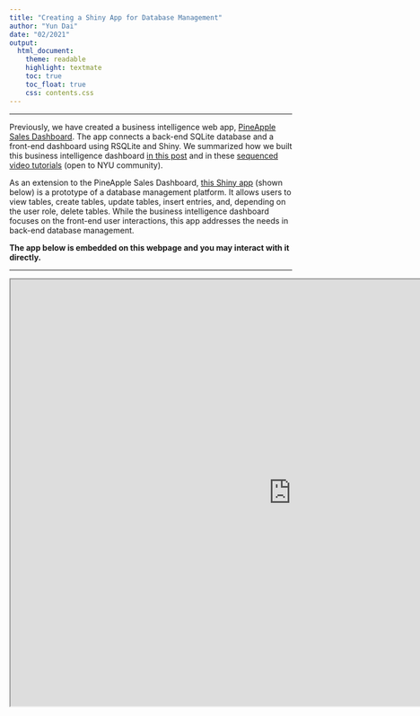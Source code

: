 ```yaml
---
title: "Creating a Shiny App for Database Management"
author: "Yun Dai"
date: "02/2021"
output: 
  html_document:
    theme: readable
    highlight: textmate
    toc: true
    toc_float: true
    css: contents.css
---
```


***
Previously, we have created a business intelligence web app, [PineApple Sales Dashboard](https://yundai.shinyapps.io/2020-business-intelligence/). The app connects a back-end SQLite database and a front-end dashboard using RSQLite and Shiny. We summarized how we built this business intelligence dashboard [in this post](http://shanghai.hosting.nyu.edu/data/r/case-3-sql-shiny.html) and in these [sequenced video tutorials](https://stream.nyu.edu/channel/SQLite%2BDatabase%2Band%2BShiny%2BApp%2Bfor%2BBusiness%2BIntelligence/193288383) (open to NYU community).

As an extension to the PineApple Sales Dashboard, [this Shiny app](https://yundai.shinyapps.io/2020-database-management/) (shown below) is a prototype of a database management platform. It allows users to view tables, create tables, update tables, insert entries, and, depending on the user role, delete tables. While the business intelligence dashboard focuses on the front-end user interactions, this app addresses the needs in back-end database management.

**The app below is embedded on this webpage and you may interact with it directly.**


***
<iframe src ="https://yundai.shinyapps.io/2020-database-management/" height= 760px width = 1000px />
***

In this post, we share the key features of this app and what we feel most excited about building this app up. 

The packages we have used to create the app include DBI, RSQLite, DT, shiny, shinyjs, shinythemes, shinyWidgets, shinydashboard, shinyauthr, and shinyFeedback.

***
## Dashboard layout
The app uses the package [shinydashboard](https://rstudio.github.io/shinydashboard/index.html) to lay out a dashboard structure. As shown below, it consists of a header, a sidebar and a main body. 

```r
knitr::include_graphics("/Volumes/GoogleDrive/My Drive/websites/new web/data/r/pics/db/1_UI.png")
```

***
Code below generates the header, sidebar and main body right away. We don't need to know the technical details of  HTML, CSS or JavaScript to achieve this.

```r
library(shiny)
library(shinydashboard)

ui <- dashboardPage(
  dashboardHeader(),
  dashboardSidebar(),
  dashboardBody()
)

server <- function(input, output) { }

shinyApp(ui, server)
```

***
### Sidebar menu items and tabs
In the `dashboardSidebar()`, the menu items are defined by `sidebarMenu(menuItem())`. 

[Icons](https://shiny.rstudio.com/reference/shiny/0.14/icon.html) are drawn from the [Font Awesome](https://fontawesome.com/icons?from=io) and [Glyphicons](https://getbootstrap.com/docs/5.0/components/accordion/) libraries.

***
```r
knitr::include_graphics("/Volumes/GoogleDrive/My Drive/websites/new web/data/r/pics/db/5_sidebar.png")
```

***
```r
dashboardSidebar(
  collapsed = TRUE, 
  div(htmlOutput("welcome"), style = "padding: 20px"),
  sidebarMenu(
    menuItem("View Tables", tabName = "view_table", icon = icon("search")),
    menuItem("Create Tables", tabName = "create_table", icon = icon("plus-square")),
    menuItem("Update Tables", tabName = "update_table", icon = icon("exchange-alt")),
    menuItem("Insert Entries", tabName = "insert_value", icon = icon("edit")),
    menuItem("Delete Tables", tabName = "del_table", icon = icon("trash-alt")),
    menuItem("About", tabName = "about", icon = icon("info-circle"))
  )
)
```

***
In the `dashboardBody()`, the tab items are defined by `tabItems(tabItem())`. We give each of the tab items an output ID. Therefore, when a user clicks a menu item, it becomes active and its content will be visible in the predefined tab inside the dashboard body. 

```r
dashboardBody(
  tabItems(
    tabItem(tabName = "view_table", uiOutput("tab1UI")),
    tabItem(tabName = "del_table", uiOutput("tab2UI")),
    tabItem(tabName = "update_table", uiOutput("tab3UI")),
    tabItem(tabName = "create_table", uiOutput("tab4UI")),
    tabItem(tabName = "insert_value", uiOutput("tab5UI")),
    tabItem(tabName = "about", uiOutput("tab6UI"))
  )
)
```

***
### Collapsible sidebar layout
We can set the sidebar to be collapsed by default and to be expanded after user authorization. 

```r
observe({
  if(credentials()$user_auth) {
    shinyjs::removeClass(selector = "body", class = "sidebar-collapse")
  } else {
    shinyjs::addClass(selector = "body", class = "sidebar-collapse")
  }
})
```


***
### Using box as container
The fundamental unit of containers in shinydashboard is  [`box`](https://rstudio.github.io/shinydashboard/structure.html#boxes). A box can be thought of as a block to define a content area on a webpage.

***
For example, in a fluid page layout, elements in the tab *Update Tables* are grouped into two `fluidRow`s. The top `fluidRow` contains a `box` to display and hide a "Note". The bottom `fluidRow` contains three `box`es for users to rename table, rename column and add column respectively. 

```r
knitr::include_graphics("/Volumes/GoogleDrive/My Drive/websites/new web/data/r/pics/db/2_box.png")
```

***
The code to lay out the structure above is provided below.

```r
output$tab3UI <- renderUI({
  fluidPage(
    fluidRow(
      box(width = 12, collapsible = TRUE, title = "Note:", "")
    ),
    fluidRow(
      box(title = "Rename Table", width = 4, solidHeader = TRUE, status = "primary",
          selectInput(),
          wellPanel(
            textInput(),
            actionButton())
           ),
      box(title = "Rename Column", width = 4, solidHeader = TRUE, status = "primary",
          selectInput(),
          wellPanel()
          ),
      box(title = "Add Column", width = 4, solidHeader = TRUE, status = "primary",
          selectInput(),
          wellPanel()
          )
    )
  )
})
```

***
For another example, in a sidebar layout, all elements in the tab *View Tables* are contained in a `box`. Inside this `box`, the next layer is a `sidebarLayout` that consists of a `sidebarPanel` and a `mainPanel`. In the `sidebarPanel`, we use another `box` that is collapsible to display and hide “Database Info”.

```r
knitr::include_graphics("/Volumes/GoogleDrive/My Drive/websites/new web/data/r/pics/db/3_box2.png")
```


***
```r
output$tab1UI <- renderUI({
box(width = NULL, status = "primary",
    sidebarLayout(
      sidebarPanel(
        box(width = 12,
            collapsible = TRUE,
            div(style = "height: 15px; background-color: white;"),
            title = "Database Info:",
            p("")),
        selectInput(),
        textOutput(outputId = "tab_intro"),
        tags$head(tags$style("#tab_intro{font-size: 15px;font-style: italic;}"))
        ),
      mainPanel(
        h4(strong("Table Preview")),
        dataTableOutput(outputId = "sel_table_view")
      )
    )
  )
})
```


***
## Authentication
The app leverages the package [shinyauthr](https://rdrr.io/github/PaulC91/shinyauthr/) to add a user authentication layer and to build dynamic user interfaces based on user information.

The app provides two types of access roles that need to be authenticated in the login stage: admin and manager. Both roles are able to view tables, create tables, update tables, and insert entries. Beyond those, the admin role is able to delete tables, while the manager role is not.

***
### Login UI
Users may log in as one of the two roles.

```r
knitr::include_graphics("/Volumes/GoogleDrive/My Drive/websites/new web/data/r/pics/db/4_login.png")
```

***
The Login form and button is created with [`shinyauthr::loginUI()`](https://rdrr.io/github/PaulC91/shinyauthr/man/loginUI.html).

```r
loginUI(id = "login", 
        title = "Please log in", 
        user_title = "User Name",
        pass_title = "Password", 
        login_title = "Log in",
        error_message = "Invalid username or password!",
        additional_ui = NULL)
```


***
### Logout UI
Once users have logged in, they will see the logout button in the header.

```r
knitr::include_graphics("/Volumes/GoogleDrive/My Drive/websites/new web/data/r/pics/db/6_header.png")
```

***
The Logout button is created with [`shinyauthr::logoutUI()`](https://rdrr.io/github/PaulC91/shinyauthr/man/logoutUI.html).

```r
logoutUI(id = "logout", 
         label = "Log out", 
         icon = NULL, 
         class = "btn-danger",
         style = "color: white;")
```


***
### Login credentials
In order to make logging in and logging out function, we followed and adapted the [example](https://rdrr.io/github/PaulC91/shinyauthr/src/inst/shiny-examples/shinyauthr_example/app.R) provided by the author of the package shinyauthr.

***
#### user data
First of all, we created a data frame `user_base` to store user data. 

The line of code [`password_hash = sapply(c("pass1", "pass2"), sodium::password_store)`](https://paul.rbind.io/shinyauthr/) means that user passwords are encrypted with a hashing algorithm with the [sodium](https://github.com/jeroen/sodium) package to protect stored passwords from brute-force attacks. Later, passwords will be decrypted when login is requested. 

```r
user_base <- data.frame(
  username = c("user1", "user2"),
  password = c("pass1", "pass2"), 
  password_hash = sapply(c("pass1", "pass2"), sodium::password_store), 
  permissions = c("manager", "admin")
)
```

***
#### logging in and out
We then put the login and logout UI as well as the user data table in the `ui` function. 

Note that we must initiate the package shinyjs with `shinyjs::useShinyjs()` in our UI code for things to work.
```r
library(shiny)
library(shinydashboard)
library(shinyjs)
library(shinyauthr)

ui <- dashboardPage(
  dashboardHeader(
    title = "",
    tags$li(),
    tags$li(shinyauthr::logoutUI("logout"))
    ),
  
  dashboardSidebar(),  
  
  dashboardBody(
    shinyjs::useShinyjs(),
    tags$head(tags$style(".table{margin: 0 auto;}"),
              tags$script(src="https://cdnjs.cloudflare.com/ajax/libs/iframe-resizer/3.5.16/iframeResizer.contentWindow.min.js",type="text/javascript"),
              includeScript("returnClick.js")),
    shinyauthr::loginUI("login"),
    uiOutput("user_table")
    )
)
```

The script [returnClick.js](https://gist.github.com/PaulC91/bd5035875305dfad504f1a3794233186#file-returnclick-js) ensures successful login when a user clicks the Enter key. 

***
#### reactive output
In the `server` function, we created login and logout modules that would react to user action and user information.

`callModule(login)` calls the [login module](https://rdrr.io/github/PaulC91/shinyauthr/man/login.html). `callModule(logout)` calls the [logout module](https://rdrr.io/github/PaulC91/shinyauthr/man/logout.html). Here, `callModule()` invokes a Shiny module; `login()` and `logout()` are Shiny module server functions.

```r
server <- function(input, output, session){
  logout_init <- callModule(shinyauthr::logout, 
                            id = "logout", 
                            reactive(credentials()$user_auth))

  credentials <- callModule(shinyauthr::login, 
                            id = "login", 
                            data = user_base,
                            user_col = username,
                            pwd_col = password_hash,
                            sodium_hashed = TRUE,
                            log_out = reactive(logout_init()))
  
  output$user_table <- renderUI({
    if(credentials()$user_auth) return(NULL)
    fluidRow(column(4,
                    p("Please use the usernames and passwords ...", 
                      class = "text-center", style = "font-size: 15px;"),
                    br(),
                    renderTable({user_base[, -3]}), offset = 4
    )
    )
  })
}
```

***
When we call the login module, it will return a reactive list containing two elements: `user_auth` and `info`. `user_auth` is a boolean indicating whether there has been a successful login or not. `info` is the user data provided to the function, filtered to the row, to match the logged in username. The initial values of `user_auth` and `info` are `FALSE` and `NULL` respectively. When `user_auth` is `FALSE`, `info` is `NULL`. 

When the user gives the correct username and password, `user_auth` will become `TRUE`. `info` will then become the row of data associated with that user. (Later, in the section below, we will see how user `info` controls the content displayed in the sidebar menu and the body of the dashboard, based on user permission and other variables.)

***
From the logout, `reactive(credentials()$user_auth)` hides or shows the logout button. When `user_auth` is `TRUE`, the logout button will be visible. Clicking the logout button will reset `user_auth` back to `FALSE`, which will hide the button and show the login panel again.

From the login, `reactive(logout_init())` triggers a user logout using the returned reactive from logout.

***
The line of code `if(credentials()$user_auth) return(NULL)` in `renderUI` means that the login information `user_base` will only be rendered in a table before a user is logged in; it will be invisible after a user is logged in.


***
## Dynamic UI reacting to user inputs
Several UI outputs of this app are reactive to user inputs. For instance, the welcome message in the sidebar will either say "Welcome *manager*!" or "Welcome *admin*!" based on the authenticated user role. X number of forms will be rendered on the fly as a user sets a number in the numeric input. When a user selects a table to view from the drop-down menu, a short message describing that table will be displayed. Values of several drop-down menus will be updated dynamically in response to user actions (e.g. choices of tables will be added to the list of menu items when a user creates new tables). 

There are several more cases like these in this app, which we discuss below. To make these things work, we will be frequently using the function `renderUI()` in `server.R` in conjunction with the function `uiOutput()` in `ui.R`. `renderUI()` generates calls to UI functions and makes the results appear in a predetermined place in the UI. We will also be using the function `paste()` often to concatenate what is known and what is dynamically generated. 

***
### Embedding {user role} in the welcome message
In the sidebar, after user authentication, a welcome message will be displayed. Based on the user role, it will either say "Welcome manager!" or "Welcome admin!", as shown below.

```r
knitr::include_graphics(c("pics/db/7_welcome1.png","pics/db/7_welcome2.png"))
```

***
How does it work? As defined in the server function, after user authentication `req(credentials()$user_auth)`, user role `{user_info()$permissions}` will be embedded in the welcome message. 

```r
user_info <- reactive({credentials()$info})
  
output$welcome <- renderText({ 
  req(credentials()$user_auth)
  paste("Welcome ","<font color=\"#f3b404\"><b>", {user_info()$permissions}, "</b></font>","!") 
})
```


***
### Displaying {text output} based on user selection
In the tab *View Tables*, in the sidebar panel below the drop-down menu, a short message describing the selected table will be displayed. The description is dynamic, responsive to which table a user selects from the database.

```r
knitr::include_graphics(c("pics/db/8_tab_intro1.png","pics/db/8_tab_intro2.png","pics/db/8_tab_intro3.png"))
```

<center>Figure 8. Dynamically displaying table descriptions based on user selection.</center>


***
To make it work, we first create a `table_intro` list that stores the descriptions of two kinds of tables. These include the original tables in the database, and tables that will be created by any user, named `other`.

```r
table_intro <- list(custs = "Customer information, including customer id ...", 
                    prods_i = "Product information, including product id ...",
                    stores = "Store information, including store id ...",
                    orders = "Orders information, including order id ...",
                    order_items = "Order items information ...",
                    other = "This is a table created by you or other users.")
```


***
We then use `renderUI()` to render reactive HTML in a `textOutput()`. In the `textOutput` (output id "tab_intro"), if a selected table (input id "sel_table_1") is one of the existing tables `c("custs","order_items","orders","prods_i","stores")`, its description will be rendered accordingly. Otherwise, the description will be "This is a table created by you or other users."

```r
output$tab1UI <- renderUI({
  req(credentials()$user_auth)
  box(width = NULL, status = "primary",
      sidebarLayout(
        sidebarPanel(
          box(),
          selectInput(
            inputId = "sel_table_1",
            label = "Tables in Database",
            choices = dbListTables(db),
            selected = "custs"
          ),
          textOutput(outputId = "tab_intro"),
          tags$head(tags$style("#tab_intro{
                               font-size: 15px;
                               font-style: italic;
                               }"))
          ),
        mainPanel()
      )
  )
})
  
output$sel_table_view <- renderDataTable()
  
output$tab_intro <- renderText(
  if (input$sel_table_1 %in% c("custs","order_items","orders","prods_i","stores"))
  {table_intro[[input$sel_table_1]]}
  else {table_intro$other}
)
```


***
### Rendering {X} number of forms
In the tab *Create Tables*, users have the option to set how many columns that a new table will have in the numeric input *Number of columns*. Once a user fills in a number X, X forms will be rendered dynamically and immediately. In these forms, a user can further set the column name in the text input *Column name* and set the column type in the select input *Column type*. 

For instance, if we fill in "4" in the numeric input *Number of columns*, 4 forms will be rendered where we can define each column's name and type. For the title of each form, the index of the form will also be attached, which will look like "Column i". In this case, they are "Column 1", "Column 2", "Column 3", and "Column 4". See the screenshot below.

```r
knitr::include_graphics("/Volumes/GoogleDrive/My Drive/websites/new web/data/r/pics/db/9_create_tables.png")
```

***
Now we will describe how to generate these dynamic forms. 

There are two groups of UI outputs here. The first group of UI outputs take care of user inputs. We have a text input *Table name*, a numeric input *Number of columns* for users to input the number of dynamic forms to be rendered below, and an action button *Create table* to submit the form. We use `box()` to house these elements.

```r
output$tab4UI <- renderUI({
  req(credentials()$user_auth)
  box(width = NULL, status = "primary",
      textInput(inputId = "table_name", label = "Table name"),
      numericInput(inputId = "ncols", label = "Number of columns", 1, min = 1),
      uiOutput(outputId = "cols"),
      actionButton(inputId = "create_table", label = "Create table", class = "btn-info", style = "")
  )
})
```

***
In the second group of UI outputs, the dynamic forms will be rendered with `uiOutput()` and `renderUI()`. `uiOutput()` creates an HTML output element; `renderUI()` renders reactive HTML. 

For each of these forms, we have a text input *Column name* and a select input *Column type*. 

```r
output$cols <- renderUI({
  req(input$ncols >= 1)
  cols <- vector("list", input$ncols)
  for (i in seq_len(input$ncols)) {
    cols[[i]] <- box(
      title = paste("Column", i), width = 6, solidHeader = TRUE, status = "primary",
      textInput(inputId = paste0("colName", i), label = "Column name"),
      selectInput(inputId = paste0("colType", i), label = "Column type", 
                  choices = c("NUMERIC", "VARCHAR(255)","BOOLEAN","DATE")
      )
    )
  }
  cols
})
```

***
In the code chunk above, the number of forms to be rendered is defined by the user in the numeric input (id = "ncols"). The program then runs through each form `cols[[i]]` from the first to the last element in the user input `ncols`. 

```
for (i in seq_len(input$ncols)) {
  cols[[i]] <- box()
}
```

Each form `cols[[i]]` is rendered dynamically. The `title` of each form is also dynamically generated; the index `i` of each form is embedded in the title with `paste("Column", i)`. 

Additionally, the input ids associated with each output are dynamic. The input id of the column name is generated by `paste0("colName", i)`; the input id of the column type is generated by `paste0("colType", i)`. For both inputs, the form index is built into the ids so that each output is mapped to each input.

***
### Updating {values} of select inputs
The choices in a drop-down menu, or values of a select input, can be dynamically updated in response to user actions. For instance, after we create a table and add it to the database, as shown in Figure 9, the choices in several drop-down menus will also need to be updated. Therefore, users will always have the up-to-date list of table names and column names to choose from when they view tables, update tables and columns, insert entries, and delete tables. 

For example, in *View Tables*, the name of the newly created table needs to be added to the drop-down menu *Tables in Database*, where users select a table to view.

```r
knitr::include_graphics("/Volumes/GoogleDrive/My Drive/websites/new web/data/r/pics/db/10_step2.png")
```

***
In *Update Tables*, the name of the new table and its fields need to be added to the drop-down menus in the forms *Rename Table*, *Rename Column* and *Add Column* so that the choices are up to date. 

```r
knitr::include_graphics("/Volumes/GoogleDrive/My Drive/websites/new web/data/r/pics/db/10_step3.png")
```

***
Likewise, in *Insert Entries* and *Delete Tables*, the new table is added to the lists.

```r
knitr::include_graphics("/Volumes/GoogleDrive/My Drive/websites/new web/data/r/pics/db/10_step4.png")
```

```r
knitr::include_graphics("/Volumes/GoogleDrive/My Drive/websites/new web/data/r/pics/db/10_step5.png")
```

***
To update the values of the select inputs as described above, we use the function `updateSelectInput(session, inputId, choices)`. 

For instance, after we create a new table in the database `db`, we have an updated list of table names `dbListTables(db)`, including the name of the new table. Therefore, all select inputs whose values are tables names will need to be updated.

For instance, the code block below updates the values of the select input for viewing tables (input id = "sel_table_1").

```r
updateSelectInput(session, "sel_table_1", choices = dbListTables(db))
```

***
There are several other select inputs whose values are tables names. These are select inputs for deleting table, renaming column, adding column, renaming table, and inserting values. But in these select inputs, we only allow for newly created tables to be modified. Therefore, in the code block below, we use `setdiff()` to remove the names of the original tables in the database from the choices in those select inputs. 

```r
for (sel_input in c("sel_table_2","sel_table_3","sel_table_3_i","sel_table_3_ii","sel_table_5")){
  updateSelectInput(session, sel_input, choices = setdiff(dbListTables(db),
                                      c("custs","order_items","orders","prods_i","stores")))
}
```

***
When we need to update select inputs of column names, the choices are `colnames()` instead of `dbListTables()`. The example below updates column names in the resulting data extracted from the database, stored in `d`.

```r
updateSelectInput(session, "sel_col_3", choices = colnames(d))
```


***
### Rendering {input} types matched with predefined data types
In *Insert Entries*, after we select a table, the column name predefined by user will appear in the title of the form together with its predefined column type. Both have been set by users in *Create Tables*. 

```r
knitr::include_graphics("/Volumes/GoogleDrive/My Drive/websites/new web/data/r/pics/db/11_insert_entries.png")
```

***
There are four preset data types in *Create Tables*: NUMERIC, VARCHAR(255), BOOLEAN and DATE. In *Insert Entries*, users may further insert records for each predefined column, as shown above. If a predefined column type is NUMERIC, users will see a numeric input to insert numbers. If a predefined column type is BOOLEAN, users will see radio buttons with values "True" or "False". If a predefined column type is string, users will see a text input to type characters. Finally, if a predefined column type is DATE, users will see a date input to pick a date.

***
Code chunk below generates the input type for users to insert entries that is matched with the predefined data type of a column, and embeds the column type in the title of the form.

```r
output$values <- renderUI({
# UI outputs rendered in the place that has an uiOutput id "values"
  
  req(isTruthy(input$sel_table_5))

  values <- list()
  d <- dbGetQuery(
    conn = db,
    statement = paste0('SELECT * from ',input$sel_table_5)
  )
  typ <- dbGetQuery(
    conn = db, statement = paste0('PRAGMA table_info(',input$sel_table_5,')')
  )
  for (col in colnames(d)) {
    typ_i = typ$type[typ$name==col]
    values[[col]] <- box(
      title = paste0(as.character(col),' (',typ_i,')'), 
      width = 6, solidHeader = TRUE, status = "primary",
      
      if (typ_i == "BOOLEAN") {radioButtons(inputId = paste0("value_", col), label = "Value",
                                            c("TRUE","FALSE") )}
      else if (typ_i == "NUMERIC" | typ_i == "FLOAT" |
               typ_i == "INTEGER" | typ_i == "NUM" ) 
      {numericInput(inputId = paste0("value_", col), label = "Value", value = 0)} 
      else if (typ_i == "DATE") {dateInput(inputId = paste0("value_", col),
                                           label = "Value",
                                           value = "2020-12-01") }
      else {tagList(useShinyFeedback(),
                    textInput(inputId = paste0("value_", col), label = "Value"))}
    )
  }
  values
})
```


***
#### PRAGMA table_info statement
As shown in the code above, first we make sure there are user inputs in the select input *Select Table* (id = "sel_table_5") with `req(isTruthy(input$sel_table_5))`. We then select data from our database and store the returned data in a result table `d`. 

Next, we query information about the table we selected, stored in `typ`, using SQLite statement `PRAGMA [database.]table_info( table_name );`. 

The result from the [PRAGMA table_info](https://www.sqlite.org/pragma.html#pragma_table_info) statement contains one row for each column in the table we are asking about. Columns in the returned data include the column name, data type, whether or not the column can be NULL, and the default value for the column. The "pk" column is zero for columns that are not part of the primary key, and is the index of the column in the primary key for columns that are part of the primary key.


cid      name    type          notnull dflt_value pk
-------  ------  ------------- ------- ---------- ----
   0      id      NUMERIC       0        NA         0
   1      name    VARCHAR(255)  0        NA         0
   2      pass    BOOLEAN       0        NA         0
   3      date    DATE          0        NA         0


***
#### embedding column type in the form title
For each column in the returned data `d`, we retrieve its data type and add it to the form title. 

```
for (col in colnames(d)) {
  typ_i = typ$type[typ$name==col]
  values[[col]] <- box(
    title = paste0(as.character(col),' (',typ_i,')'), 
    ...
  )
}
```

***
#### rendering the correct input type
Finally, the correct input type is rendered, which is matched with the predefined data type, where users may insert entries for the column.


***
## Making sure the SQL parts work in Shiny
There are numerous ways to break our app, especially when we are not careful enough with the SQL parts. 

***

```r
knitr::include_graphics("/Volumes/GoogleDrive/My Drive/websites/new web/data/r/pics/db/12_exploits_of_a_mom.png")
```


***
### Invalid table name
In our app, there are several scenarios where the app may fail to function properly. For instance, when creating a new table or rename an existing table, have we got the table name right? In our app, a modal box with an alert message will pop up if 1) the table already exists in the database, 2) the table name is blank, or if 3) it is an invalid table name.

```r
knitr::include_graphics("/Volumes/GoogleDrive/My Drive/websites/new web/data/r/pics/db/13_invalid_table_name.png")
```

***
```
if (tolower(input$table_name) %in% tolower(dbListTables(db)) |
    !isTruthy(input$table_name) |
    grepl("^[a-zA-Z_][a-zA-Z0-9_]*$",input$table_name) == FALSE) {
  showModal(modalDialog(
    title = "Invalid table name",
    "You get this message possibly because:
    1) the table already exists;
    2) the table name is blank;
    or 3) this is an invalid table name.",
    footer = modalButton("OK"), easyClose = TRUE ) )
  return()
}
```

***
Additionally, there might be no value in the input to indicate number of columns, or the input value of column number is smaller than one. We have to make sure none of these happens once a user clicks the action button (id = "create_table") to create the table.

```
# make sure there is value in the input 
  if (!isTruthy(input$ncols)) {
    showModal(modalDialog(
      title = "Invalid table name",
      "Please type in the right column number.",
      footer = modalButton("OK"), easyClose = TRUE ) )
  }
  
# make sure the input value of column number is larger than one  
  if (input$ncols < 1) {
    showModal(modalDialog(
      title = "No columns",
      "Each table must have one or more columns.",
      footer = modalButton("OK"), easyClose = TRUE
    )) 
  }
```


***
### Invalid column name
When creating a new table, renaming a column, or adding a coulmn, an alert message will pop up if the column name is invalid. It is triggered when 1) one or more fields are blank, 2) one or more fields contain invalid SQLite column name(s), 3) there are duplicate column names, or when 4) one or more fields conflict with a [SQLite keyword](https://www.sqlite.org/lang_keywords.html).
         
```r
knitr::include_graphics("/Volumes/GoogleDrive/My Drive/websites/new web/data/r/pics/db/14_invalid_column_name.png")
```

***
```
# gather all the colnames into a list
  col_names_list = list()
  for (i in seq_len(input$ncols)) {
    col_names_list <- c(col_names_list,input[[paste0("colName", i)]])
  }
  
# make sure the column name is valid  
  if ( any(col_names_list == "") | 
       sum(duplicated(col_names_list)) > 0 |
       any(grepl("^[a-zA-Z_][a-zA-Z0-9_]*$",col_names_list) == FALSE) |
       any(tolower(col_names_list) %in% sqlite_kw_lo) ) {
    showModal(modalDialog(
      title = "Invalid column name",
      "You get this message possibly because: 
      1) the column name already exists;
      2) the field is blank;
      3) this is an invalid SQLite column name;
      or 4) the field name conflicts with a SQLite keyword.",
      footer = modalButton("OK"), easyClose = TRUE
    ))
    return()
  }
```

*** 
### Compiling SQLite queries
Finally, we have to make sure the SQLite statements are compiled correctly.

```r
observeEvent(input$create_table, {
  # make sure table name is not the same as an existing table in the database, blank, or invalid
  if () {}
  # make sure there is value in the input 
  if () {}
  # make sure the input value of column number is larger than one  
  else if () {}  
  else {
    # gather all the column names into a list
    # make sure the column name is valid  
    if () {}
      
    # compile query
    query <- paste0('CREATE TABLE ',input$table_name,' (')
    for (i in seq_len(input$ncols)) { 
      query <- paste0(query,input[[paste0("colName", i)]],' ',input[[paste0("colType", i)]],',')
    }
    query <- paste0(str_sub(query,1,-2),')')
    dbGetQuery(
      conn = db,
      statement = query )
    # if successful, update inputs
    updateNumericInput(session, "ncols", value = "1")
    updateTextInput(session, "table_name", value = "")
    for (sel_input in c("sel_table_2","sel_table_3","sel_table_3_i","sel_table_3_ii","sel_table_5")) {
      updateSelectInput(session, sel_input, 
                        choices = setdiff(dbListTables(db),
                                          c("custs","order_items","orders",
                                            "prods_i","stores")))
    }
    updateSelectInput(session, "sel_table_1", choices = dbListTables(db))
    showModal(modalDialog(
      title = "Success",
      "The table has been successfully created.",
      footer = modalButton("OK"), easyClose = TRUE ) )
  }
}) 
```


***
## Web development in Shiny
This is a "Praise Shiny" list. As you may have heard many times, you don't need to know HTML, CSS and JavaScript to build a web app with Shiny. Indeed, the powerful Shiny functions and add-on packages have made creating a Shiny web app flexible and intuitive. 

***
### Layout and style
By default, Shiny uses Bootstrap, the most popular HTML/CSS framework for developing responsive, mobile first projects on the web. 

***
#### layout features
Shiny provides a number of layout features to arrange the components of an application, made available via Bootstrap, many of which we have seen earlier. These include functions such as `fluidPage()`, `fluidRow()`, `sidebarLayout()`, `sidebarPanel()`, `mainPanel()`, and `wellPanel()`, and the package shinydashboard that we rely on to structure the UI of this app. 

***
#### HTML tags
We used the HTML tags in our Shiny UI for custom HTML and CSS. With the help of the `tags` functions, we were able to write HTML using R functions. 

```
dashboardHeader(
  title = span("Database Management Platform", style = "font-size: 20px"),
  titleWidth = 300,
  tags$li(class = "dropdown",tags$a("PineApple Database",style = "color: white")),
  tags$li(class = "dropdown",
          tags$a(img(src = "pineapple_logo.png", height = 20),
                 href = "https://yundai.shinyapps.io/2020-business-intelligence/",
                 title = "Check out the Pineapple Sales Dashboard!")),
  tags$li(class = "dropdown", style = "padding: 8px;",
          shinyauthr::logoutUI("logout"))
)
```

***
We were also able to add custom CSS class with the `tags` functions.

The code chunck below appeared where we discussed displaying dynamic text outputs based on user selection.

```
textOutput(outputId = "tab_intro"),
tags$head(tags$style("#tab_intro{
                   font-size: 15px;
                   font-style: italic;
                   }")
```

***
Shiny provides many [HTML builder functions](https://shiny.rstudio.com/reference/shiny/1.5.0/builder.html). The `tags` environment contains convenience functions for all valid HTML5 tags.

***
#### modal dialog
We used the modal functions to create modal dialogs.`modalDialog()` createa a modal dialog UI. `showModal()` shows a modal dialog.

```
showModal(modalDialog(
  title = "Invalid column name",
  "You get this message possibly because: 
                 1) the column name already exists;
                 2) the field is blank;
                 3) this is an invalid SQLite column name;
                 or 4) the field name conflicts with a SQLite keyword.",
  footer = modalButton("OK"), easyClose = TRUE ))
```

***
#### Font Awesome
In Shiny, we can create icons with the function [`icon()`](https://shiny.rstudio.com/reference/shiny/1.5.0/icon.html). Icons are drawn from the Font Awesome Free and Glyphicons libraries. 


***
### UI Inputs
We allowed user inputs with several UI input functions, including `selectInput()`, `textInput()`, `numericInput()`, and `dateInput()` to create drop-down menus, text inputs, numeric inputs and date inputs respectively. 

The values of these inputs can be updated with functions `updateSelectInput()`, `updateTextInput()`, `updateNumericInput()`, and `updateDateInput()` respectively. 

We also used the function `actionButton()` to create action buttons. 


***
### Writing JavaScript
In Shiny, we get to enjoy the beauty of JavaScript without needing to learn its technical details.

***
#### shinyjs
We used the package [shinyjs](https://deanattali.com/shinyjs/) to help us perform common useful JavaScript operations in our app. 

```
observe({
  if(credentials()$user_auth) {
    shinyjs::removeClass(selector = "body", class = "sidebar-collapse")
  } else {
    shinyjs::addClass(selector = "body", class = "sidebar-collapse")
  }
})
```

***
#### `req()`, `isTruthy()`
We have used the functions [`req()` and `isTruthy()`](https://shiny.rstudio.com/reference/shiny/1.5.0/req.html) to check for required values many times. 

`isTruthy()` evaluates whether a value is missing or available, the user input is available, or whether the button has been clicked.

`req()` can be called like a statement before attempting operations using the required values, or can be used to wrap an expression that must be truthy. 

For instance, we used `req(credentials()$user_auth)` to set the code to only run after a successful login. In one example, we used `req(credentials()$user_auth)` inside the function `renderTable()` to ensure that the table showing the returned user information is only rendered when `user_auth` is TRUE.

We used `req(input$ncols >= 1)` to set the code to only run when the user input of the number of columns is larger than or equal to one. 

We used `req(isTruthy(input$sel_table_5))` to set the code to only run when there is user input in the select input *Select Table* in the tab *Insert Values*.
